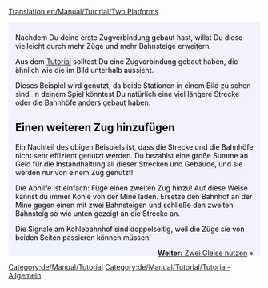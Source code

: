[[Translation:en/Manual/Tutorial/Two Platforms]]

{{en/Manual/Tutorial/Tabs|2|1
|de/Manual/Tutorial/Zwei Bahnsteige|Zwei Bahnsteige<!--
-->|de/Manual/Tutorial/Zwei Gleise|Zwei Gleise}}
<div style="padding:.5em 1em 1em 1em; border-top:none; background-color:#f1f2fe; color:#000;">
{{de/Manual/Tutorial}}
Nachdem Du deine erste Zugverbindung gebaut hast, willst Du diese vielleicht durch mehr Züge und mehr Bahnsteige erweitern.

Aus dem [[de/Manual/Tutorial/Tutorial|Tutorial]] solltest Du eine Zugverbindung gebaut haben, die ähnlich wie die im Bild unterhalb aussieht.
{{en/Manual/Phototable|[[File:en/Manual/Tutorial/Singletrain.png|400px]]|Zwei Bahnhöfe und ein Zug.|none}}

Dieses Beispiel wird genutzt, da beide Stationen in einem Bild zu sehen sind. In deinem Spiel könntest Du natürlich eine viel längere Strecke oder die Bahnhöfe anders gebaut haben.

== Einen weiteren Zug hinzufügen ==
Ein Nachteil des obigen Beispiels ist, dass die Strecke und die Bahnhöfe nicht sehr effizient genutzt werden. Du bezahlst eine große Summe an Geld für die Instandhaltung all dieser Strecken und Gebäude, und sie werden nur von einem Zug genutzt!


Die Abhilfe ist einfach: Füge einen zweiten Zug hinzu! Auf diese Weise kannst du immer Kohle von der Mine laden. Ersetze den Bahnhof an der Mine gegen einen mit zwei Bahnsteigen und schließe den zweiten Bahnsteig so wie unten gezeigt an die Strecke an.
{{en/Manual/Phototable|[[File:en/Manual/Tutorial/TwotrainsOnetrack.png|400px]]|Kohlebahnhof mit zwei Bahnsteigen.|none}}

Die Signale am Kohlebahnhof sind doppelseitig, weil die Züge sie von beiden Seiten passieren können müssen.

<span style="float: right">[[de/Manual/Tutorial/Zwei Gleise|'''Weiter:''' Zwei Gleise nutzen]] &raquo;</span>
</div>

[[Category:de/Manual/Tutorial]]
[[Category:de/Manual/Tutorial/Tutorial-Allgemein]]